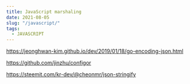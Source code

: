 ```yaml
---
title: JavaScript marshaling
date: 2021-08-05
slug: "/javascript/"
tags:
  - JAVASCRIPT
---
```


https://jeonghwan-kim.github.io/dev/2019/01/18/go-encoding-json.html

https://github.com/jinzhu/configor


https://steemit.com/kr-dev/@cheonmr/json-stringify